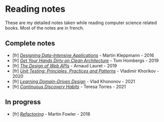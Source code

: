 # Reading notes

These are my detailed notes taken while reading computer science related books. Most of the notes are in french.

## Complete notes

- [fr] [_Designing Data-Intensive Applications_](books/designing-data-intensive-applications) - Martin Kleppmann - 2016
- [fr] [_Get Your Hands Dirty on Clean Architecture_](books/get-your-hands-dirty-on-clean-architecture) - Tom Hombergs - 2019
- [fr] [_The Design of Web APIs_](books/the-design-of-web-apis) - Arnaud Lauret - 2019
- [fr] [_Unit Testing: Principles, Practices and Patterns_](books/unit-testing) - Vladimir Khorikov - 2020
- [fr] [_Learning Domain-Driven Design_](books/learning-domain-driven-design) - Vlad Khononov - 2021
- [fr] [_Continuous Discovery Habits_](books/continuous-discovery-habits) - Teresa Torres - 2021

## In progress

- [fr] [_Refactoring_](books/refactoring) - Martin Fowler - 2018
